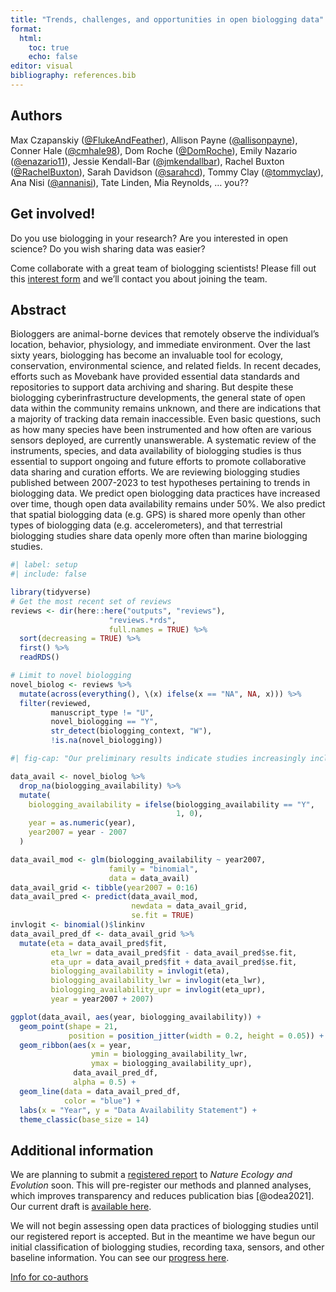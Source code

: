 ```yaml
---
title: "Trends, challenges, and opportunities in open biologging data"
format: 
  html:
    toc: true
    echo: false
editor: visual
bibliography: references.bib
---
```


## Authors

Max Czapanskiy ([\@FlukeAndFeather](https://github.com/flukeandfeather)), Allison Payne ([\@allisonpayne](https://github.com/allisonpayne)), Conner Hale ([\@cmhale98](https://github.com/cmhale98)), Dom Roche ([\@DomRoche](https://github.com/DomRoche)), Emily Nazario ([\@enazario11](https://github.com/enazario11)), Jessie Kendall-Bar ([\@jmkendallbar](https://github.com/jmkendallbar)), Rachel Buxton ([\@RachelBuxton](https://github.com/RachelBuxton)), Sarah Davidson ([\@sarahcd](https://github.com/sarahcd)), Tommy Clay ([\@tommyclay](https://github.com/tommyclay)), Ana Nisi ([\@annanisi](https://github.com/annanisi)), Tate Linden, Mia Reynolds, ... you??

## Get involved!

Do you use biologging in your research? Are you interested in open science? Do you wish sharing data was easier?

Come collaborate with a great team of biologging scientists! Please fill out this [interest form](https://forms.gle/DJJtWtsUhyP8vvHR7) and we'll contact you about joining the team.

## Abstract

Biologgers are animal-borne devices that remotely observe the individual's location, behavior, physiology, and immediate environment. Over the last sixty years, biologging has become an invaluable tool for ecology, conservation, environmental science, and related fields. In recent decades, efforts such as Movebank have provided essential data standards and repositories to support data archiving and sharing. But despite these biologging cyberinfrastructure developments, the general state of open data within the community remains unknown, and there are indications that a majority of tracking data remain inaccessible. Even basic questions, such as how many species have been instrumented and how often are various sensors deployed, are currently unanswerable. A systematic review of the instruments, species, and data availability of biologging studies is thus essential to support ongoing and future efforts to promote collaborative data sharing and curation efforts. We are reviewing biologging studies published between 2007-2023 to test hypotheses pertaining to trends in biologging data. We predict open biologging data practices have increased over time, though open data availability remains under 50%. We also predict that spatial biologging data (e.g. GPS) is shared more openly than other types of biologging data (e.g. accelerometers), and that terrestrial biologging studies share data openly more often than marine biologging studies.

```r
#| label: setup
#| include: false

library(tidyverse)
# Get the most recent set of reviews
reviews <- dir(here::here("outputs", "reviews"), 
                      "reviews.*rds", 
                      full.names = TRUE) %>%
  sort(decreasing = TRUE) %>%
  first() %>%
  readRDS()

# Limit to novel biologging
novel_biolog <- reviews %>% 
  mutate(across(everything(), \(x) ifelse(x == "NA", NA, x))) %>% 
  filter(reviewed,
         manuscript_type != "U",
         novel_biologging == "Y",
         str_detect(biologging_context, "W"),
         !is.na(novel_biologging)) 

```

```r
#| fig-cap: "Our preliminary results indicate studies increasingly include data availability statements, exceeding 50% in 2020."

data_avail <- novel_biolog %>% 
  drop_na(biologging_availability) %>% 
  mutate(
    biologging_availability = ifelse(biologging_availability == "Y",
                                     1, 0),
    year = as.numeric(year),
    year2007 = year - 2007
  )

data_avail_mod <- glm(biologging_availability ~ year2007,
                      family = "binomial",
                      data = data_avail)
data_avail_grid <- tibble(year2007 = 0:16)
data_avail_pred <- predict(data_avail_mod,
                           newdata = data_avail_grid,
                           se.fit = TRUE)
invlogit <- binomial()$linkinv
data_avail_pred_df <- data_avail_grid %>% 
  mutate(eta = data_avail_pred$fit,
         eta_lwr = data_avail_pred$fit - data_avail_pred$se.fit,
         eta_upr = data_avail_pred$fit + data_avail_pred$se.fit,
         biologging_availability = invlogit(eta),
         biologging_availability_lwr = invlogit(eta_lwr),
         biologging_availability_upr = invlogit(eta_upr),
         year = year2007 + 2007)

ggplot(data_avail, aes(year, biologging_availability)) +
  geom_point(shape = 21, 
             position = position_jitter(width = 0.2, height = 0.05)) +
  geom_ribbon(aes(x = year,
                  ymin = biologging_availability_lwr,
                  ymax = biologging_availability_upr),
              data_avail_pred_df,
              alpha = 0.5) +
  geom_line(data = data_avail_pred_df,
            color = "blue") +
  labs(x = "Year", y = "Data Availability Statement") +
  theme_classic(base_size = 14)
```

## Additional information

We are planning to submit a [registered report](https://www.nature.com/natecolevol/submission-guidelines/registeredreports) to *Nature Ecology and Evolution* soon. This will pre-register our methods and planned analyses, which improves transparency and reduces publication bias [@odea2021]. Our current draft is [available here](registeredreport.html).

We will not begin assessing open data practices of biologging studies until our registered report is accepted. But in the meantime we have begun our initial classification of biologging studies, recording taxa, sensors, and other baseline information. You can see our [progress here](progress.html).

[Info for co-authors](methods.html)
